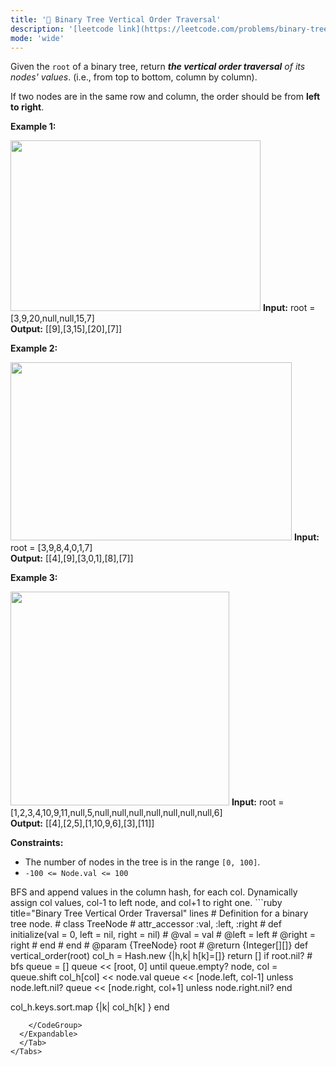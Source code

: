 ```yaml
---
title: '🧀 Binary Tree Vertical Order Traversal'
description: '[leetcode link](https://leetcode.com/problems/binary-tree-vertical-order-traversal/description/)'
mode: 'wide'
---
```

<Tabs>
  <Tab title="Question" icon="circle-question" iconType="regular">
    <Card>
      <p>Given the <code>root</code> of a binary tree, return <em><strong>the vertical order traversal</strong> of its nodes&#39; values</em>. (i.e., from top to bottom, column by column).</p>  <p>If two nodes are in the same row and column, the order should be from <strong>left to right</strong>.</p>   <p><strong class="example">Example 1:</strong></p> <img alt="" src="https://assets.leetcode.com/uploads/2024/09/23/image1.png" style="width: 400px; height: 273px;" />  <strong>Input:</strong> root = [3,9,20,null,null,15,7] <br/> <strong>Output:</strong> [[9],[3,15],[20],[7]]   <p><strong class="example">Example 2:</strong></p> <img alt="" src="https://assets.leetcode.com/uploads/2024/09/23/image3.png" style="width: 450px; height: 285px;" />  <strong>Input:</strong> root = [3,9,8,4,0,1,7] <br/> <strong>Output:</strong> [[4],[9],[3,0,1],[8],[7]]   <p><strong class="example">Example 3:</strong></p> <img alt="" src="https://assets.leetcode.com/uploads/2024/09/23/image2.png" style="width: 350px; height: 342px;" />  <strong>Input:</strong> root = [1,2,3,4,10,9,11,null,5,null,null,null,null,null,null,null,6] <br/> <strong>Output:</strong> [[4],[2,5],[1,10,9,6],[3],[11]]    <p><strong>Constraints:</strong></p>  <ul>  <li>The number of nodes in the tree is in the range <code>[0, 100]</code>.</li>  <li><code>-100 &lt;= Node.val &lt;= 100</code></li> </ul> 
    </Card>
  </Tab>
  <Tab title="Solution" icon="lightbulb" iconType="regular" >
    <Card>
      BFS and append values in the column hash, for each col. Dynamically assign col values, col-1 to left node, and col+1 to right one.
    </Card>
  <Expandable title="code">
    <CodeGroup dropdown>
```ruby title="Binary Tree Vertical Order Traversal" lines
# Definition for a binary tree node.
# class TreeNode
#     attr_accessor :val, :left, :right
#     def initialize(val = 0, left = nil, right = nil)
#         @val = val
#         @left = left
#         @right = right
#     end
# end
# @param {TreeNode} root
# @return {Integer[][]}
def vertical_order(root)
  col_h = Hash.new {|h,k| h[k]=[]}
  return [] if root.nil?
  # bfs
  queue = []
  queue << [root, 0]
  until queue.empty?
    node, col = queue.shift
    col_h[col] << node.val
    queue << [node.left, col-1] unless node.left.nil?
    queue << [node.right, col+1] unless node.right.nil?
  end

  col_h.keys.sort.map {|k| col_h[k] }
end

```
    </CodeGroup>
  </Expandable>
  </Tab>
</Tabs>